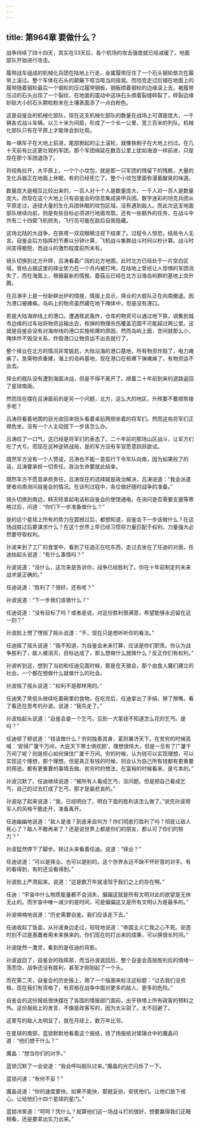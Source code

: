 ```yaml
---
---
---
```

title: 第964章 要做什么？
---



战争持续了四十四天，其实在33天后，各个机场的攻击强度就已经减缓了。地面部队开始进行攻击。

履带战车组成的机械化兵团在陆地上行走。金属履带压住了一个石头钢轮依次在履带上滚过。整个车体在石头的颠簸下哐当哐当的摇晃。而坦克走过后铺在地面上的履带随着钢轮最后一个钢轮的压过履带钢板，钢板顺着钢轮的边缘滚上去。被履带压过的石头出现了一个裂纹，在地面的震动中这块石头顺着裂缝碎裂了，碎裂边缘砂砾大小的石头颗粒粉末在土壤表面添了一点白粉色。

这是自鉴会的机械化部队，现在这支机械化部队的数量在战场上可谓是庞大，一千辆各式战斗车辆。以三十米为间距，形成了一个长一公里，宽三百米的列队。机械化部队只有在平原上才能体会到壮观。

每一辆车子在大地上前进，尾部掀起的尘土滚轮，就像铁刷子在大地上扫过。在几十天前有比这更壮观的军团，那个军团绵延在数百公里上犹如海浪一样前进，只是现在那个军团退场了。

将视角拉开，大平原上，一个个小坟包，就是那一只军团的残留下的残骸，大量的生化兵器正在地面上休眠，有的已经死亡了。整个小坟包里面弥漫着酸臭的味道。

数量庞大是相互比较出来的，一百人对十个人是数量庞大，一千人对一百人是数量庞大。而现在这个大地上只有自鉴会的信息集成装甲兵团。数字迷彩的坦克兵团从平原走过，途径大量的生化兵团休眠的坟包区域。没有遇到敌人。而此次这支地面部队继续向前，则是有些目标必须进行地面攻取。还有一些额外的任务，在战斗中共有二十四架飞机损失，飞行员可能在敌后自我隐藏。

这场北陆的大战争，在铁塔一双双眼睛注视下结束了。过程令人惊恐，结局令人无言。自鉴会后方指挥的节奏以分钟计算，飞机战斗集群战斗时间以秒计算。战斗时间变得极短，而战斗的激烈程度前所未有。

镜头切换到北方升辉，吕涛看着广阔的北方地图，此时北方已经处于一片空白区域，曾经占据这里的择业势力在一个月内被打垮。在陆地上曾经让人惊惧的军团消失了，而在海面上，根据最新的情报，蘑菇云已经在北方沿海岛屿群的基地上空升腾。

在吕涛手上是一份新鲜出炉的情报，情报上显示，择业的大舰队正在向南撤退。因为港口被瘫痪。岛屿上的物资虽然藏在地下掩体中，但是没有港口。

若是大陆海岸线上的港口。遭遇核武轰炸，仓库的物资可以通过地下铁，调集到城市边缘的过车站将物资运输出去，核弹的物理杀伤覆盖范围不可能超过两公里。这就是自鉴会没有对海岸线的港口实施核爆的原因，然而岛屿上面，空间就那么小，掩体炸不毁没关系，炸毁港口让物资运不出去就行了。

整个择业在北方的情况非常尴尬，大陆沿海的港口基地，所有物资炸毁了，电力瘫痪了。急需物资重建，海上的岛屿基地，现在港口在核爆下弹瘫痪了，有物资运不出去。

择业的舰队没有遭到海面决战，但是不得不离开了。顺着二十年前到来的道路返回了星球南面。

然而现在摆在吕涛面前的是另一个问题，北方，这么大的地区，升辉要不要顺势接手呢？

吕涛将看着地图的目光收回来扭头看着桌前两侧坐着的将军们。然而这些将军们正襟危坐。没有一个人主动提下一步该怎么办。

吕涛叹了一口气，这已经是将军们的表态了。二十年前的那场山区战斗，让军方们吃了大亏。而现在这种逆转战局，是的军方没有军官愿意跃跃欲试。

既然军方没有一个人赞成，吕涛也不能一意孤行下令军队向南，因为如果败了的话，吕涛要承担一切责任。政治生命要就此结束。

既然军方不愿意承担责任，吕涛现在的选择就是政治解决，吕涛说道：“我会派遣使者向南询问自鉴会的情况。在谈判过程中，各位做好随时战争的准备。”

镜头切换到南边，韩天旺拿起电话和自鉴会的使馆通电，在询问是否需要支援等寒暄过后，问道：“你们下一步准备做什么？”

是的这个星球上所有的势力在震撼过后，都想知道，自鉴会下一步该做什么？在这场战胜过后要谋求什么？在这个世界上早已经习惯将力量匹配于权利，力量强大必然要夺取权利。

孙波来到了工厂的食堂中，看到了任迪正在吃东西，走过去坐在了任迪的对面，任迪抬起头说道：“有什么事情吗？”

孙波说道：“没什么，这次来是告诉你，战争已经胜利了，你在十年前制定的未来战术是正确的。”

任迪说道：“胜利了？很好。还有呢？”

孙波说道：“下一步我们该做什么？”

任迪说道：“没有目标了吗？或者是说，对这份胜利很满意，希望能够永远留在这一刻？”

孙波脸上愣了愣摇了摇头说道：“不，现在只是想听听你的看法。”

任迪摇了摇头说道：“我不知道，为自鉴会未来打算，应该是你们职责。你认为战争胜利了，敌人被消灭，目标达成了，那么想做什么就做什么？反正你们有权利。”

孙波听到这，想到了当初和任迪见面时候，那是在天狼会，那个由食人魔们建立的社会。一个都在想做什么就做什么的社会。

孙波摇了摇头说道：“权利不是那样用的。”

任迪笑了笑低头继续吃着碗里的食物。在吃完后，任迪拿出了手绢，擦了擦嘴，看了看还在思考的孙波。说道：“我先走了。”

孙波抬起头说道：“自鉴会是一个乞丐，见到一大笔钱不知道怎么花的乞丐。是吗？”

任迪顿了顿说道：“钱该做什么？穷则独善其身，富则兼济天下。在贫穷的时候高喊：‘安得广厦千万间，大庇天下寒士俱欢颜’，理想很伟大，但是一旦有了广厦千万间了呢？则是担心如何保住广厦千万间。穷的时候，认为钱可以实现理想，可以实现这个理想，那个理想。但是真正有钱的时候，则会认为自己所有钱都有更重要的用途。都有更重要的事情去做。贫穷时的想法，在富裕的时候看来，是亏本的。”

孙波沉默了。任迪继续说道：“被所有人看成乞丐，没问题。但是把自己看成乞丐，自己的过去打成了乞丐，那才是最悲哀的。”

孙波站了起来说道：“我，已经明白了。明白下面的胜利该怎么做了。”说完孙波用军人的风格干脆走开，准备离开。

任迪幽幽地说道：“敌人是谁？到底来自何方？你们彻底打胜利了吗？彻底让敌人死心了？敌人不敢再来了？还是说世界上都是你们的朋友，都认可了你们的努力？”

孙波猛然停下了脚步。转过头来看着任迪。说道：“择业？”

任迪说道：“可以是择业。也可以是别的。这个世界永远不缺不怀好意的对手。有的看得到，有的还没看得到。”

孙波脸上严肃起来。说道：“这是数万年就凌驾于我们之上的存在啊。”

任迪：“宇宙中什么物质能量都不会消失，偏偏这就是所有文明对此的欲望是无休无止的。而宇宙中唯一减少的是时间，可是偏偏这又是所有文明认为是最多的。”

孙波喃喃地说道：“历史需要自鉴。我们应该走下去。”

任迪收起了饭盒，从孙波身边走过，轻轻地说道：“帝国主义亡我之心不死。安逸时刻不过是愚蠢者用未来换来的。你们现在的打出来的成果，可以换很长时间。”

孙波陡然一激灵，看到的是任迪的背影。

孙波返回了，自鉴会的指挥部，而当孙波返回后，整个自鉴会高层胜利后的情绪一荡而空。战争还没有胜利，甚至才刚刚起了一个头。

而在第二天，自鉴会的历史报上，用了一个版面来标注这标题：“过去我们没资格，现在我们有资格了，有资格在战争中面对更多的敌人，更多的危险。”

自鉴会的这份报纸很快摆在了各国的情报部门面前，出乎铁塔上所有政客的预料之外。这份报纸上的发言，不像是政客写的，因为太尖锐了。太不回避了。

这里写的敌人太明显了，就在月球上，数万年比邻。

在星球的南部，蓝锁默默地看着这个报纸，扬了扬报纸对玻璃仓中的魔晶问道：“他们想干什么？”

魔晶：“想当你们的对手。”

蓝锁沉默了一会说道：“我会呼叫舰队过来。”魔晶的光芒闪烁了一下。

蓝锁问道：“有何不妥？”

魔晶说道：“你的速度要快。如果不能快，那就妥协，安抚他们。让他们放下戒心。让给他们十四个星球的星门。”

蓝锁冷笑道：“呵呵？凭什么？就算他们这一场战斗打的很好，想要赢得我们正眼相看，还是要拿出实力出来。”